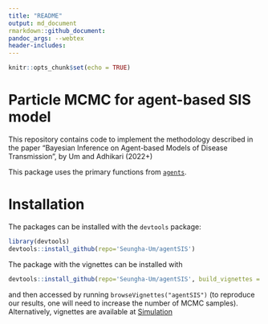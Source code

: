 ```yaml
---
title: "README"
output: md_document  
rmarkdown::github_document:
pandoc_args: --webtex
header-includes:
---
```


```r
knitr::opts_chunk$set(echo = TRUE)
```

# Particle MCMC for agent-based SIS model

This repository contains code to implement the methodology described in the paper "Bayesian Inference on Agent-based Models of Disease Transmission", by Um and Adhikari (2022+)

This package uses the primary functions from [`agents`](https://github.com/nianqiaoju/agents).

# Installation

The packages can be installed with the `devtools` package:

```r
library(devtools) 
devtools::install_github(repo='Seungha-Um/agentSIS') 
```

The package with the vignettes can be installed with 

```r
devtools::install_github(repo='Seungha-Um/agentSIS', build_vignettes = TRUE) 
```

and then accessed by running `browseVignettes("agentSIS")` (to reproduce our results, one will need to increase the number of MCMC samples). Alternatively, vignettes are available at [Simulation](https://rpubs.com/sheom0808/981711)
